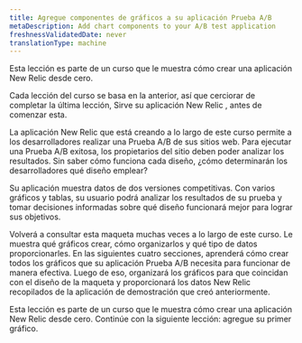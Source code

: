 ```yaml
---
title: Agregue componentes de gráficos a su aplicación Prueba A/B
metaDescription: Add chart components to your A/B test application
freshnessValidatedDate: never
translationType: machine
---
```


<Callout variant="tip">
  Esta lección es parte de un curso que le muestra cómo crear una aplicación New Relic desde cero.

  Cada lección del curso se basa en la anterior, así que cerciorar de completar la última lección, Sirve su aplicación New Relic , antes de comenzar esta.
</Callout>

La aplicación New Relic que está creando a lo largo de este curso permite a los desarrolladores realizar una Prueba A/B de sus sitios web. Para ejecutar una Prueba A/B exitosa, los propietarios del sitio deben poder analizar los resultados. Sin saber cómo funciona cada diseño, ¿cómo determinarán los desarrolladores qué diseño emplear?

Su aplicación muestra datos de dos versiones competitivas. Con varios gráficos y tablas, su usuario podrá analizar los resultados de su prueba y tomar decisiones informadas sobre qué diseño funcionará mejor para lograr sus objetivos.

Volverá a consultar esta maqueta muchas veces a lo largo de este curso. Le muestra qué gráficos crear, cómo organizarlos y qué tipo de datos proporcionarles. En las siguientes cuatro secciones, aprenderá cómo crear todos los gráficos que su aplicación Prueba A/B necesita para funcionar de manera efectiva. Luego de eso, organizará los gráficos para que coincidan con el diseño de la maqueta y proporcionará los datos New Relic recopilados de la aplicación de demostración que creó anteriormente.

<Callout variant="tip">
  Esta lección es parte de un curso que le muestra cómo crear una aplicación New Relic desde cero. Continúe con la siguiente lección: agregue su primer gráfico.
</Callout>